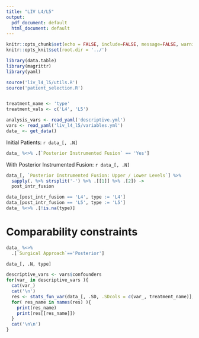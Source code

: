 ```yaml
---
title: "LIV L4/L5"
output:
  pdf_document: default
  html_document: default
---
```


```r
knitr::opts_chunk$set(echo = FALSE, include=FALSE, message=FALSE, warning=FALSE, comment="")
knitr::opts_knit$set(root.dir = '../')
```

```r
library(data.table)
library(magrittr)
library(yaml)

source('liv_l4_l5/utils.R')
source('patient_selection.R')


treatment_name <- 'type'
treatment_vals <- c('L4', 'L5')
```

```r
analysis_vars <- read_yaml('descriptive.yml')
vars <- read_yaml('liv_l4_l5/variables.yml')
data_ <- get_data()
```
Initial Patients: `r data_[, .N]`

```r
data_ %<>% .[`Posterior Instrumented Fusion` == 'Yes']
```
With Posterior Instrumented Fusion: `r data_[, .N]`


```r
data_[, `Posterior Instrumented Fusion: Upper / Lower Levels`] %>% 
  sapply(. %>% strsplit('-') %>% .[[1]] %>% .[2]) ->
  post_intr_fusion

data_[post_intr_fusion == 'L4', type := 'L4']
data_[post_intr_fusion == 'L5', type := 'L5']
data_ %<>% .[!is.na(type)]
```

# Comparability constraints
```r
data_ %<>% 
  .[`Surgical Approach`=='Posterior']
```

```r
data_[, .N, type]
```


```r
descriptive_vars <- vars$confounders
for(var_ in descriptive_vars ){
  cat(var_)
  cat('\n')
  res <- stats_fun_var(data_[, .SD, .SDcols = c(var_, treatment_name)], var_, treatment_name)
  for( res_name in names(res) ){
    print(res_name)
    print(res[[res_name]])
  }
  cat('\n\n')
}
```
